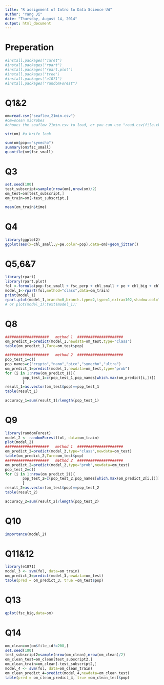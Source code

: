 ```yaml
---
title: "R assignment of Intro to Data Science UW"
author: "Yang Ji"
date: "Thursday, August 14, 2014"
output: html_document
---
```


# Preperation
```r
#install.packages("caret")
#install.packages("rpart")
#install.packages("rpart.plot")
#install.packages("tree")
#install.packages("e1071")
#install.packages("randomForest")
```

# Q1&2

```r
om=read.csv("seaflow_21min.csv") 
#om=ocean microbes
#chooes the seaflow_21min.csv to load, or you can use "read.csv(file.chooes())"

str(om) #a brife look

sum(om$pop=="synecho")
summary(om$fsc_small)
quantile(om$fsc_small)
```

# Q3

```r
set.seed(100)
test_subscript=sample(nrow(om),nrow(om)/2)
om_test=om[test_subscript,]
om_train=om[-test_subscript,]

mean(om_train$time)
```
# Q4

```r
library(ggplot2)
ggplot(aes(x=chl_small,y=pe,color=pop),data=om)+geom_jitter()

```

# Q5,6&7
```r
library(rpart)
library(rpart.plot)
fol <-formula(pop~fsc_small + fsc_perp + chl_small + pe + chl_big + chl_small)
model_1<-rpart(fol,method="class",data=om_train)
print(model_1)
rpart.plot(model_1,branch=0,branch.type=2,type=1,extra=102,shadow.col="pink",box.col="green",split.col="red")
# or plot(model_1);text(model_1);
```

# Q8
```r
####################   method 1  #####################
om_predict_1=predict(model_1,newdata=om_test,type="class")
table(om_predict_1,Ture=om_test$pop)

####################   method 2  #####################
pop_test_1=c()
pop_names=c("crypto","nano","pico","synecho","ultra")
om_predict_1=predict(model_1,newdata=om_test,type="prob")
for (i in 1:nrow(om_predict_1)){
        pop_test_1=c(pop_test_1,pop_names[which.max(om_predict[i,])])
        } 
result_1=as.vector(om_test$pop)==pop_test_1
table(result_1)
        
accuracy_1=sum(result_1)/length(pop_test_1)
```

# Q9
```r
library(randomForest)
model_2 <- randomForest(fol, data=om_train)
plot(model_2)
####################   method 1  #####################
om_predict_2=predict(model_2,type="class",newdata=om_test)
table(om_predict_2,Ture=om_test$pop)
####################   method 2  #####################
om_predict_2=predict(model_2,type="prob",newdata=om_test)
pop_test_2=c()
for (i in 1:nrow(om_predict_2)){
        pop_test_2=c(pop_test_2,pop_names[which.max(om_predict_2[i,])])
        } 
result_2=as.vector(om_test$pop)==pop_test_2
table(result_2)
        
accuracy_2=sum(result_2)/length(pop_test_2)
```
# Q10
```r
importance(model_2)
```

# Q11&12

```r
library(e1071)
model_3 <- svm(fol, data=om_train)
om_predict_3=predict(model_3,newdata=om_test)
table(pred = om_predict_3, true =om_test$pop)

```
# Q13
```r
qplot(fsc_big,data=om)
```

# Q14
```r
om_clean=om[om$file_id!=208,]
set.seed(100)
test_subscript2=sample(nrow(om_clean),nrow(om_clean)/2)
om_clean_test=om_clean[test_subscript2,]
om_clean_train=om_clean[-test_subscript2,]
model_4 <- svm(fol, data=om_clean_train)
om_clean_predict_4=predict(model_4,newdata=om_clean_test)
table(pred = om_clean_predict_4, true =om_clean_test$pop)
```

